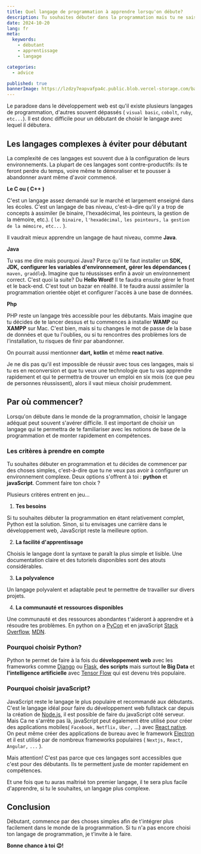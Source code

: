 ```yaml
---
title: Quel langage de programmation à apprendre lorsqu'on débute?
description: Tu souhaites débuter dans la programmation mais tu ne sais par où commencer. Tu es au bon endroit.
date: 2024-10-20
lang: fr
meta:
  keywords:
    - débutant
    - apprentissage
    - langage

categories:
  - advice

published: true
bannerImage: https://lzdzy7eapvafpa4c.public.blob.vercel-storage.com/bannerPosts/debutant.jpg
---
```


Le paradoxe dans le développement web est qu'il existe plusieurs langages de
programmation, d'autres souvent dépassés ( `visual basic`, `cobolt`, `ruby`,
`etc...`). Il est donc difficile pour un débutant de choisir le langage avec
lequel il débutera.

## Les langages complexes à éviter pour débutant

La complexité de ces langages est souvent due à
 la configuration de leurs environnements. 
 La plupart de ces langages sont contre-productifs: 
 ils te feront perdre du temps, voire même te démoraliser et te pousser à abandonner avant même d'avoir commencé.

**Le C ou ( C++ )**

C'est un langage assez demandé sur le marché et largement enseigné dans les écoles. C'est un langage de bas niveau, c'est-à-dire qu'il y a trop de concepts à assimiler (le binaire, l'hexadécimal, les pointeurs, la gestion de la mémoire, etc.).
 ( `le binaire,` `l'hexadécimal,` `les pointeurs,` `la gestion de la mémoire,` `etc...` ).

<MdxImage
  alt="img- Débutant n'apprends pas le C"
  title="Débutant, n'apprends pas le C"
  path="/debutantC.png"
/>
Il vaudrait mieux apprendre un langage de haut niveau, comme **Java**.

**Java**

Tu vas me dire mais pourquoi Java? Parce qu'il te faut installer un **SDK,** **JDK,** **configurer les variables d'environnement,** **gérer les dépendances (** `maven,` `graddle`**).** Imagine que tu réussisses enfin à avoir un environnement correct. C'est quoi la suite? Du **Hello Word!** Il te faudra ensuite gérer le front et le back-end. C'est tout un bazar en réalité.
Il te faudra aussi assimiler la programmation orientée objet et configurer l'accès à une base de données.

**Php**

PHP reste un langage très accessible pour les débutants. Mais imagine que tu décides de te lancer dessus et tu commences à installer **WAMP** ou **XAMPP** sur Mac. C'est bien, mais si tu changes le mot de passe de la base de données et que tu l'oublies, ou si tu rencontres des problèmes lors de l'installation, tu risques de finir par abandonner.

On pourrait aussi mentionner **dart,** **kotlin** et même **react native**.

Je ne dis pas qu'il est impossible de réussir avec tous ces langages, mais si tu es en reconversion et que tu veux une technologie que tu vas apprendre rapidement et qui te permettra de trouver un emploi en six mois (ce que peu de personnes réussissent), alors il vaut mieux choisir prudemment.

## Par où commencer?
Lorsqu'on débute dans le monde de la programmation, choisir le langage adéquat peut souvent s'avérer difficile. Il est important de choisir un langage qui te permettra de te familiariser avec les notions de base de la programmation et de monter rapidement en compétences.

### Les critères à prendre en compte
Tu souhaites débuter en programmation et tu décides de commencer par des choses simples, c'est-à-dire que tu ne veux pas avoir à configurer un environnement complexe. Deux options s'offrent à toi : **python** et **javaScript**. Comment faire ton choix ?

Plusieurs critères entrent en jeu...

1. **Tes besoins**

Si tu souhaites débuter la programmation en étant relativement complet, Python est la solution. Sinon, si tu envisages une carrière dans le développement web, JavaScript reste la meilleure option.

2. **La facilité d'apprentissage**

Choisis le langage dont la syntaxe te paraît la plus simple et lisible. Une documentation claire et des tutoriels disponibles sont des atouts considérables.

3. **La polyvalence**

Un langage polyvalent et adaptable peut te permettre de travailler sur divers projets.

4. **La communauté et ressources disponibles**

Une communauté et des ressources abondantes t'aideront à apprendre et à résoudre tes problèmes. En python on a [PyCon](https://pycon.org/) et en javaScript [Stack Overflow](https://stackoverflow.com/), [MDN](https://developer.mozilla.org).

### Pourquoi choisir Python?

Python te permet de faire à la fois du **développement web** avec les frameworks comme [Django](https://www.djangoproject.com/) ou [Flask](https://flask.palletsprojects.com), **des scripts** mais surtout **le Big Data** et **l'intelligence artificielle** avec [Tensor Flow](https://www.tensorflow.org) qui est devenu très populaire.

### Pourquoi choisir javaScript?

JavaScript reste le langage le plus populaire et recommandé aux débutants.
C'est le langage idéal pour faire du développement web fullstack car depuis la création de [Node.js](https://nodejs.org),
il est possible de faire du javaScript côté serveur. Mais Ca ne s'arrête pas là, javaScript peut également être utilisé pour créer des applications mobiles( `Facebook,` `Netflix,` `Uber,` ...) avec [React native](https://reactnative.dev/). On peut même créer des applications de bureau avec le framework [Electron](https://www.electronjs.org/) et il est utilisé par de nombreux frameworks populaires ( `Nextjs,` `React,` `Angular,` `...` ).

<Callout type="warning">
  <div className="not-last-margin-bottom">
    Mais attention! C'est pas parce que ces langages sont accessibles que c'est
    pour des débutants. Ils te permettent juste de monter rapidement en
    compétences.
  </div>
</Callout>

Et une fois que tu auras maîtrisé ton premier langage, il te sera plus facile d'apprendre, si tu le souhaites, un langage plus complexe.

## Conclusion

Débutant, commence par des choses simples afin de t'intégrer plus facilement dans le monde de la programmation. Si tu n'a pas encore choisi ton langage de programmation, je t'invite à le faire.

**Bonne chance à toi 😉!**

